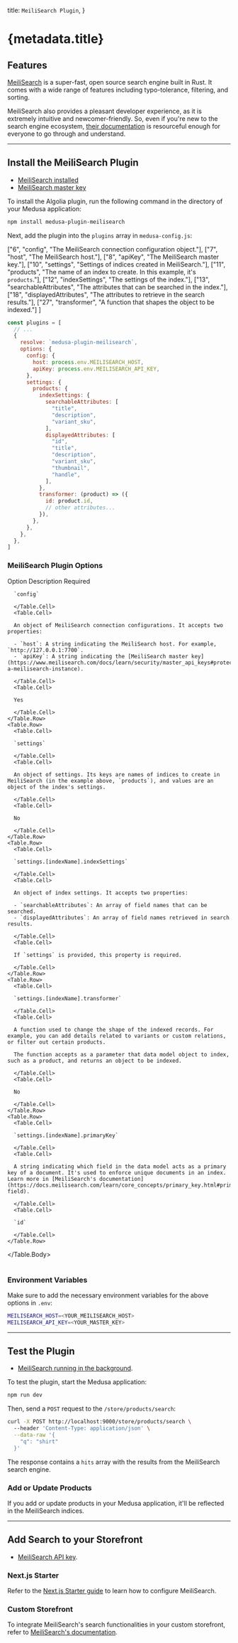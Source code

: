 
  title: `MeiliSearch Plugin`,
}

# {metadata.title}

## Features

[MeiliSearch](https://www.meilisearch.com/) is a super-fast, open source search engine built in Rust. It comes with a wide range of features including typo-tolerance, filtering, and sorting.

MeiliSearch also provides a pleasant developer experience, as it is extremely intuitive and newcomer-friendly. So, even if you're new to the search engine ecosystem, [their documentation](https://docs.meilisearch.com/) is resourceful enough for everyone to go through and understand.

---

## Install the MeiliSearch Plugin

<Note type="check">

- [MeiliSearch installed](https://docs.meilisearch.com/learn/getting_started/quick_start.html#setup-and-installation)
- [MeiliSearch master key](https://www.meilisearch.com/docs/learn/security/master_api_keys#protecting-a-meilisearch-instance)

</Note>

To install the Algolia plugin, run the following command in the directory of your Medusa application:

```bash npm2yarn
npm install medusa-plugin-meilisearch
```

Next, add the plugin into the `plugins` array in `medusa-config.js`:

  ["6", "config", "The MeiliSearch connection configuration object."],
  ["7", "host", "The MeiliSearch host."],
  ["8", "apiKey", "The MeiliSearch master key."],
  ["10", "settings", "Settings of indices created in MeiliSearch."],
  ["11", "products", "The name of an index to create. In this example, it's `products`."],
  ["12", "indexSettings", "The settings of the index."],
  ["13", "searchableAttributes", "The attributes that can be searched in the index."],
  ["18", "displayedAttributes", "The attributes to retrieve in the search results."],
  ["27", "transformer", "A function that shapes the object to be indexed."]
]

```js title="medusa-config.js" highlights={highlights}
const plugins = [
  // ...
  {
    resolve: `medusa-plugin-meilisearch`,
    options: {
      config: {
        host: process.env.MEILISEARCH_HOST,
        apiKey: process.env.MEILISEARCH_API_KEY,
      },
      settings: {
        products: {
          indexSettings: {
            searchableAttributes: [
              "title", 
              "description",
              "variant_sku",
            ],
            displayedAttributes: [
              "id", 
              "title", 
              "description", 
              "variant_sku", 
              "thumbnail", 
              "handle",
            ],
          },
          transformer: (product) => ({ 
            id: product.id, 
            // other attributes...
          }),
        },
      },
    },
  },
]
```

### MeiliSearch Plugin Options

<Table>
  <Table.Header>
    <Table.Row>
      <Table.HeaderCell>Option</Table.HeaderCell>
      <Table.HeaderCell>Description</Table.HeaderCell>
      <Table.HeaderCell>Required</Table.HeaderCell>
    </Table.Row>
  </Table.Header>
  <Table.Body>
    <Table.Row>
      <Table.Cell>
      
      `config`
      
      </Table.Cell>
      <Table.Cell>
      
      An object of MeiliSearch connection configurations. It accepts two properties:

      - `host`: A string indicating the MeiliSearch host. For example, `http://127.0.0.1:7700`.
      - `apiKey`: A string indicating the [MeiliSearch master key](https://www.meilisearch.com/docs/learn/security/master_api_keys#protecting-a-meilisearch-instance).
      
      </Table.Cell>
      <Table.Cell>
      
      Yes
      
      </Table.Cell>
    </Table.Row>
    <Table.Row>
      <Table.Cell>
      
      `settings`
      
      </Table.Cell>
      <Table.Cell>
      
      An object of settings. Its keys are names of indices to create in MeiliSearch (in the example above, `products`), and values are an object of the index's settings.
      
      </Table.Cell>
      <Table.Cell>
      
      No
      
      </Table.Cell>
    </Table.Row>
    <Table.Row>
      <Table.Cell>
      
      `settings.[indexName].indexSettings`
      
      </Table.Cell>
      <Table.Cell>
      
      An object of index settings. It accepts two properties:

      - `searchableAttributes`: An array of field names that can be searched.
      - `displayedAttributes`: An array of field names retrieved in search results.
      
      </Table.Cell>
      <Table.Cell>
      
      If `settings` is provided, this property is required.
      
      </Table.Cell>
    </Table.Row>
    <Table.Row>
      <Table.Cell>
      
      `settings.[indexName].transformer`
      
      </Table.Cell>
      <Table.Cell>
      
      A function used to change the shape of the indexed records. For example, you can add details related to variants or custom relations, or filter out certain products.

      The function accepts as a parameter that data model object to index, such as a product, and returns an object to be indexed.
      
      </Table.Cell>
      <Table.Cell>
      
      No
      
      </Table.Cell>
    </Table.Row>
    <Table.Row>
      <Table.Cell>
      
      `settings.[indexName].primaryKey`
      
      </Table.Cell>
      <Table.Cell>
      
      A string indicating which field in the data model acts as a primary key of a document. It's used to enforce unique documents in an index. Learn more in [MeiliSearch's documentation](https://docs.meilisearch.com/learn/core_concepts/primary_key.html#primary-field).
      
      </Table.Cell>
      <Table.Cell>
      
      `id`
      
      </Table.Cell>
    </Table.Row>
  </Table.Body>
</Table>

### Environment Variables

Make sure to add the necessary environment variables for the above options in `.env`:

```bash
MEILISEARCH_HOST=<YOUR_MEILISEARCH_HOST>
MEILISEARCH_API_KEY=<YOUR_MASTER_KEY>
```

---

## Test the Plugin

<Note type="check">

- [MeiliSearch running in the background](https://www.meilisearch.com/docs/learn/getting_started/quick_start#running-meilisearch).

</Note>

To test the plugin, start the Medusa application:

```bash npm2yarn
npm run dev
```

Then, send a `POST` request to the `/store/products/search`:

```bash apiTesting testApiUrl="http://localhost:9000/store/products/search" testApiMethod="POST" testBodyParams={{"q": "shirt"}}
curl -X POST http://localhost:9000/store/products/search \ 
  --header 'Content-Type: application/json' \
  --data-raw '{
    "q": "shirt"
  }'
```

The response contains a `hits` array with the results from the MeiliSearch search engine.

### Add or Update Products

If you add or update products in your Medusa application, it'll be reflected in the MeiliSearch indices.

---

## Add Search to your Storefront

<Note type="check">

- [MeiliSearch API key](https://www.meilisearch.com/docs/learn/security/master_api_keys#creating-an-api-key).

</Note>

### Next.js Starter

Refer to the [Next.js Starter guide](../../../nextjs-starter/page.mdx#configure-meilisearch) to learn how to configure MeiliSearch.

### Custom Storefront

To integrate MeiliSearch's search functionalities in your custom storefront, refer to [MeiliSearch's documentation](https://docs.meilisearch.com/learn/what_is_meilisearch/sdks.html#front-end-tools).
